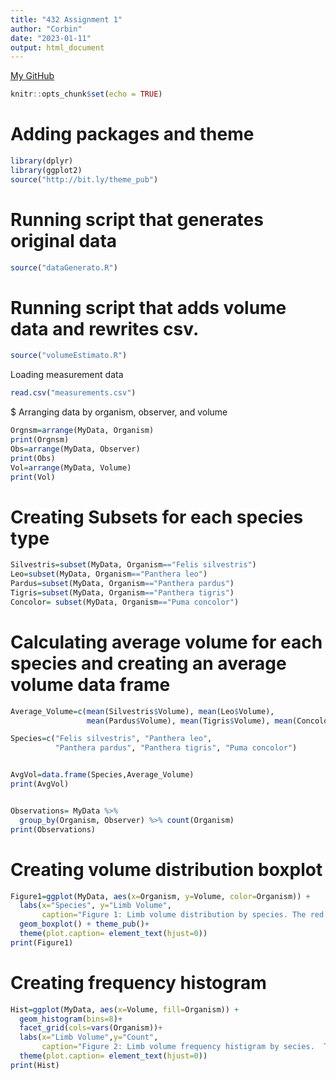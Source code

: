 ```yaml
---
title: "432 Assignment 1"
author: "Corbin"
date: "2023-01-11"
output: html_document
---
```


[My GitHub](https://github.com/CBMontminy/BIOL432_Assignment1)

```r
knitr::opts_chunk$set(echo = TRUE)
```

# Adding packages and theme
```r
library(dplyr)
library(ggplot2)
source("http://bit.ly/theme_pub")
```


# Running script that generates original data
```r
source("dataGenerato.R")
```

# Running script that adds volume data and rewrites csv.
```r
source("volumeEstimato.R")
```

Loading measurement data
```r
read.csv("measurements.csv")
```
$ Arranging data by organism, observer, and volume
```r
Orgnsm=arrange(MyData, Organism)
print(Orgnsm)
Obs=arrange(MyData, Observer)
print(Obs)
Vol=arrange(MyData, Volume)
print(Vol)
```

# Creating Subsets for each species type
```r
Silvestris=subset(MyData, Organism=="Felis silvestris")
Leo=subset(MyData, Organism=="Panthera leo")
Pardus=subset(MyData, Organism=="Panthera pardus")
Tigris=subset(MyData, Organism=="Panthera tigris")
Concolor= subset(MyData, Organism=="Puma concolor")
```

# Calculating average volume for each species and creating an average volume data frame
```r
Average_Volume=c(mean(Silvestris$Volume), mean(Leo$Volume), 
                 mean(Pardus$Volume), mean(Tigris$Volume), mean(Concolor$Volume))

Species=c("Felis silvestris", "Panthera leo", 
          "Panthera pardus", "Panthera tigris", "Puma concolor")


AvgVol=data.frame(Species,Average_Volume)
print(AvgVol)


Observations= MyData %>% 
  group_by(Organism, Observer) %>% count(Organism)
print(Observations)
```

# Creating volume distribution boxplot
```r
Figure1=ggplot(MyData, aes(x=Organism, y=Volume, color=Organism)) + 
  labs(x="Species", y="Limb Volume", 
       caption="Figure 1: Limb volume distribution by species. The red data represents the species Felis silvestris.  The \nyellow data represents the species Panthera leo.  The green data represents the species Panthera pardus.  \nThe blue data represents the species Panthera tigris.  The purple data represents the species Puma concolor.") +
  geom_boxplot() + theme_pub()+
  theme(plot.caption= element_text(hjust=0))
print(Figure1)
```

# Creating frequency histogram
```r
Hist=ggplot(MyData, aes(x=Volume, fill=Organism)) +
  geom_histogram(bins=8)+
  facet_grid(cols=vars(Organism))+
  labs(x="Limb Volume",y="Count",
       caption="Figure 2: Limb volume frequency histigram by secies.  The red data represents the species Felis silvestris.  The \nyellow data represents the species Panthera leo.  The green data represents the species Panthera pardus.  The \nblue data represents the species Panthera tigris.  The purple data represents the species Puma concolor.")+
  theme(plot.caption= element_text(hjust=0))
print(Hist)
```

